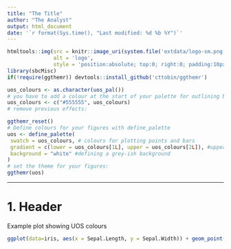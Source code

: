 ```yaml
---
title: "The Title"
author: "The Analyst"
output: html_document
date: '`r format(Sys.time(), "Last modified: %d %b %Y")`'
---
```



```r
htmltools::img(src = knitr::image_uri(system.file('extdata/logo-sm.png',package='sbcMisc')), 
               alt = 'logo', 
               style = 'position:absolute; top:0; right:0; padding:10px;')
library(sbcMisc)
if(!require(ggthemr)) devtools::install_github('cttobin/ggthemr')

uos_colours <- as.character(uos_pal())
# you have to add a colour at the start of your palette for outlining boxes, we'll use a grey:
uos_colours <- c("#555555", uos_colours)
# remove previous effects:

ggthemr_reset()
# Define colours for your figures with define_palette
uos <- define_palette(
 swatch = uos_colours, # colours for plotting points and bars
 gradient = c(lower = uos_colours[1L], upper = uos_colours[2L]), #upper and lower colours for continuous colours
 background = "white" #defining a grey-ish background 
)
# set the theme for your figures:
ggthemr(uos)
```


---

# 1. Header

Example plot showing UOS colours

```r
ggplot(data=iris, aes(x = Sepal.Length, y = Sepal.Width)) + geom_point(aes(color=Species, shape=Species))
```


